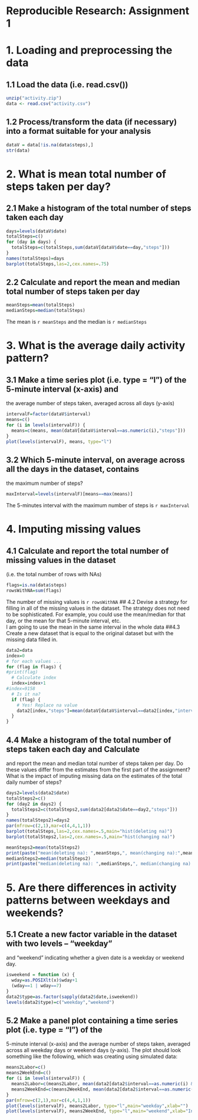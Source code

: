 Reproducible Research: Assignment 1
========================================================
# 1. Loading and preprocessing the data
## 1.1 Load the data (i.e. read.csv())
```r
unzip("activity.zip")
data <- read.csv("activity.csv")
```
## 1.2 Process/transform the data (if necessary) into a format suitable for your analysis
```r
dataV = data[!is.na(data$steps),]
str(data)
```

# 2. What is mean total number of steps taken per day?
## 2.1 Make a histogram of the total number of steps taken each day
```r
days=levels(dataV$date)
totalSteps=c()
for (day in days) {
  totalSteps=c(totalSteps,sum(dataV[dataV$date==day,"steps"]))
}
names(totalSteps)=days
barplot(totalSteps,las=2,cex.names=.75)
```

## 2.2 Calculate and report the mean and median total number of steps taken per day
```r
meanSteps=mean(totalSteps)
medianSteps=median(totalSteps)
```

The mean is `r meanSteps` and the median is `r medianSteps`

# 3. What is the average daily activity pattern?
## 3.1 Make a time series plot (i.e. type = "l") of the 5-minute interval (x-axis) and
the average number of steps taken, averaged across all days (y-axis)
```r
intervalF=factor(dataV$interval)
means=c()
for (i in levels(intervalF)) {
  means=c(means, mean(dataV[dataV$interval==as.numeric(i),"steps"]))
}
plot(levels(intervalF), means, type="l")
```
## 3.2 Which 5-minute interval, on average across all the days in the dataset, contains 
the maximum number of steps?
```r
maxInterval=levels(intervalF)[means==max(means)]
```
The 5-minutes interval with the maximum number of steps is `r maxInterval`

# 4. Imputing missing values
## 4.1 Calculate and report the total number of missing values in the dataset
(i.e. the total number of rows with NAs)
```r
flags=is.na(data$steps)
rowsWithNA=sum(flags)
```
The number of missing values is `r rowsWithNA`
## 4.2 Devise a strategy for filling in all of the missing values in the dataset. 
The strategy does not need to be sophisticated. For example, you could use the 
mean/median for that day, or the mean for that 5-minute interval, etc.  
I am going to use the mean in the same interval in the whole data
##4.3 Create a new dataset that is equal to the original dataset but with the 
missing data filled in.
```r
data2=data
index=0
# for each values ...
for (flag in flags) {
#print(flag)
  # Calculate index
  index=index+1
#index=9158
  # Is it na?
  if (flag) {
    # Yes! Replace na value
    data2[index,"steps"]=mean(dataV[dataV$interval==data2[index,"interval"],"steps"])
  }
}
```
## 4.4 Make a histogram of the total number of steps taken each day and Calculate 
and report the mean and median total number of steps taken per day. Do these values 
differ from the estimates from the first part of the assignment? What is the impact 
of imputing missing data on the estimates of the total daily number of steps?
```r
days2=levels(data2$date)
totalSteps2=c()
for (day2 in days2) {
  totalSteps2=c(totalSteps2,sum(data2[data2$date==day2,"steps"]))
}
names(totalSteps2)=days2
par(mfrow=c(2,1),mar=c(4,4,1,1))
barplot(totalSteps,las=2,cex.names=.5,main="hist(deleting na)")
barplot(totalSteps2,las=2,cex.names=.5,main="hist(changing na)")
```
```r
meanSteps2=mean(totalSteps2)
print(paste("mean(deleting na): ",meanSteps,", mean(changing na):",meanSteps2,sep=""))
medianSteps2=median(totalSteps2)
print(paste("median(deleting na): ",medianSteps,", median(changing na):",medianSteps2,sep=""))
```

# 5. Are there differences in activity patterns between weekdays and weekends?
## 5.1 Create a new factor variable in the dataset with two levels -- "weekday" 
and "weekend" indicating whether a given date is a weekday or weekend day.
```r
isweekend = function (x) {
  wday=as.POSIXlt(x)$wday+1
  (wday==1 | wday==7)  
}
data2$type=as.factor(sapply(data2$date,isweekend))
levels(data2$type)=c("weekday","weekend")
```
## 5.2 Make a panel plot containing a time series plot (i.e. type = "l") of the 
5-minute interval (x-axis) and the average number of steps taken, averaged 
across all weekday days or weekend days (y-axis). The plot should look 
something like the following, which was creating using simulated data:
```r
means2Labor=c()
means2WeekEnd=c()
for (i in levels(intervalF)) {
  means2Labor=c(means2Labor, mean(data2[data2$interval==as.numeric(i) & data2$type=="weekday","steps"]))
  means2WeekEnd=c(means2WeekEnd, mean(data2[data2$interval==as.numeric(i) & data2$type=="weekend","steps"]))
}
par(mfrow=c(2,1),mar=c(4,4,1,1))
plot(levels(intervalF), means2Labor, type="l",main="weekday",xlab="")
plot(levels(intervalF), means2WeekEnd, type="l",main="weekend",xlab="Interval")
```